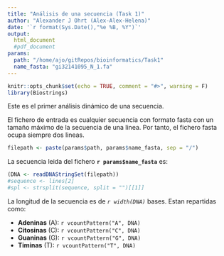 ```yaml
---
title: "Análisis de una secuencia (Task 1)"
author: "Alexander J Ohrt (Alex-Alex-Helena)"
date: '`r format(Sys.Date(),"%e %B, %Y")`'
output: 
  html_document
  #pdf_document
params:
  path: "/home/ajo/gitRepos/bioinformatics/Task1"
  name_fasta: "gi32141095_N_1.fa"
---
```


```r
knitr::opts_chunk$set(echo = TRUE, comment = "#>", warning = F)
library(Biostrings)
```

Este es el primer análisis dinámico de una secuencia.

El fichero de entrada es cualquier secuencia con formato fasta con un tamaño máximo de la secuencia de una linea. Por tanto, el fichero fasta ocupa siempre dos lineas.

<!-- Could use read.fasta() to read the file (from seqinr library), but we were asked to use base R here. -->

```r
filepath <- paste(params$path, params$name_fasta, sep = "/")
```

La secuencia leida del fichero **`r params$name_fasta`** es:

```r
(DNA <- readDNAStringSet(filepath))
#sequence <- lines[2]
#spl <- strsplit(sequence, split = "")[[1]]
```

<!-- I think there exists packages for this count also, but done quick and dirty below -->

La longitud de la secuencia es de *`r width(DNA)`* bases. Estan repartidas como:

* **Adeninas** (A): `r vcountPattern("A", DNA)`
* **Citosinas** (C): `r vcountPattern("C", DNA)`
* **Guaninas** (G): `r vcountPattern("G", DNA)`
* **Timinas** (T): `r vcountPattern("T", DNA)`
